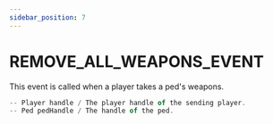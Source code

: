 ```yaml
---
sidebar_position: 7
---
```


# REMOVE_ALL_WEAPONS_EVENT

This event is called when a player takes a ped's weapons.

```jsx title="Parameters"
-- Player handle / The player handle of the sending player.
-- Ped pedHandle / The handle of the ped.


```

